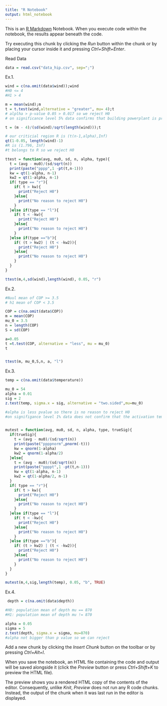 ```yaml
---
title: "R Notebook"
output: html_notebook
---
```


This is an [R Markdown](http://rmarkdown.rstudio.com) Notebook. When you execute code within the notebook, the results appear beneath the code. 

Try executing this chunk by clicking the *Run* button within the chunk or by placing your cursor inside it and pressing *Ctrl+Shift+Enter*. 

Read Data
```r
data = read.csv("data_hip.csv", sep=";")
```


Ex.1.

```r

wind = c(na.omit(data$wind));wind
#H0 <= 4
#H1 > 4

m = mean(wind);m
t = t.test(wind,alternative = "greater", mu= 4);t
# alplha > p-value 0.05 > 0.017 so we reject H0
# on significance level 5% data confirms that building powerplant is profitable

t = (m - 4)/(sd(wind)/sqrt(length(wind)));t

# our criticial region R is (t(n-1,alpha),Inf)
qt(1-0.05, length(wind)-1)
#R is (1.796, Inf)
#t belongs to R so we reject H0

ttest = function(avg, mu0, sd, n, alpha, type){
  t = (avg - mu0)/(sd/sqrt(n))
  print(paste("pppp",1 -pt(t,n-1)))
  kw = qt(1-alpha, n-1)
  kw2 = qt(1-alpha, n-1)
  if( type == "r"){
    if( t > kw){
      print("Reject H0")
    }else{
      print("No reason to reject H0")
    }
  }else if(type == "l"){
    if( t < -kw){
      print("Reject H0")
    }else{
      print("No reason to reject H0")
    }
  }else if(type =="b"){
    if( (t > kw2) | (t < -kw2)){
      print("Reject H0")
    }else{
      print("No reason to reject H0")
    }
  }
}

ttest(m,4,sd(wind),length(wind), 0.05, "r")
```
Ex.2.
```r
#Nuul mean of COP >= 3.5
# h1 mean of COP < 3.5

COP = c(na.omit(data$COP))
m = mean(COP)
mu_0 = 3.5
n = length(COP)
S = sd(COP)

a=0.05
t =t.test(COP, alternative = "less", mu = mu_0)
t


ttest(m, mu_0,S,n, a, "l")
```

Ex.3.
```r
temp = c(na.omit(data$temperature))

mu_0 = 54
alpha = 0.01
sig = 2
z.test(temp, sigma.x = sig, alternative = "two.sided",mu=mu_0)

#alpha is less pvalue so there is no reason to reject H0
#on signifigance level 1% data does not confirm that the activation temperature is different than 54


mutest = function(avg, mu0, sd, n, alpha, type, trueSig){
  if(trueSig){
    t = (avg - mu0)/(sd/sqrt(n))
    print(paste("ppppnorm",pnorm(-t)))
    kw = qnorm(1-alpha)
    kw2 = qnorm(1-alpha/2)
  }else{
    t = (avg - mu0)/(sd/sqrt(n))
    print(paste("ppppt",1 -pt(t,n-1)))
    kw = qt(1-alpha, n-1)
    kw2 = qt(1-alpha/2, n-1)
  }
  if( type == "r"){
    if( t > kw){
      print("Reject H0")
    }else{
      print("No reason to reject H0")
    }
  }else if(type == "l"){
    if( t < -kw){
      print("Reject H0")
    }else{
      print("No reason to reject H0")
    }
  }else if(type =="b"){
    if( (t > kw2) | (t < -kw2)){
      print("Reject H0")
    }else{
      print("No reason to reject H0")
    }
  }
}

mutest(m,4,sig,length(temp), 0.05, "b", TRUE)
```

Ex.4.
```r
 depth = c(na.omit(data$depth))

#H0: population mean of depth mu == 870
#H1: population mean of depth mu != 870

alpha = 0.05
sigma = 5
z.test(depth, sigma.x = sigma, mu=870)
#alpha not bigger than p value so we can reject
```


Add a new chunk by clicking the *Insert Chunk* button on the toolbar or by pressing *Ctrl+Alt+I*.

When you save the notebook, an HTML file containing the code and output will be saved alongside it (click the *Preview* button or press *Ctrl+Shift+K* to preview the HTML file).

The preview shows you a rendered HTML copy of the contents of the editor. Consequently, unlike *Knit*, *Preview* does not run any R code chunks. Instead, the output of the chunk when it was last run in the editor is displayed.
